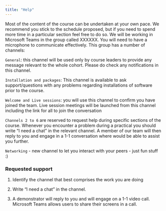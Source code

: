```yaml
---
title: "Help"
---
```


Most of the content of the course can be undertaken at your own pace. We recommend you stick to the schedule proposed, but if you need to spend more time in a particular section feel free to do so. We will be working in Microsoft Teams in the group called XXXXXX. You will need to have a microphone to communicate effectively. This group has a number of channels:

`General`: this channel will be used only by course leaders to provide any message relevant to the whole cohort. Please do check any notifications in this channel.

`Installation and packages`: This channel is available to ask support/questions with any problems regarding installations of software prior to the course.

`Welcome and Live sessions`: you will use this channel to confirm you have joined the team. Live session meetings will be launched from this channel including the link for all to join the conversation

`Channels 2 to 6` are reserved to request help during specific sections of the course. Whenever you encounter a problem during a practical you should write “I need a chat” in the relevant channel. A member of our team will then reply to you and engage in a 1-1 conversation where would be able to assist you further.

`Networking` - new channel to let you interact with your peers - just fun stuff :)

### Requested support

1.  Identify the channel that best comprises the work you are doing

2.  Write “I need a chat” in the channel.

3.  A demonstrator will reply to you and will engage on a 1-1 video call. Microsoft Teams allows users to share their screens in a call.
